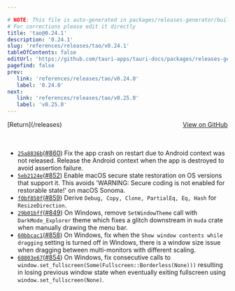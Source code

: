 ```yaml
---

# NOTE: This file is auto-generated in packages/releases-generator/build.ts
# For corrections please edit it directly
title: 'tao@0.24.1'
description: '0.24.1'
slug: 'references/releases/tao/v0.24.1'
tableOfContents: false
editUrl: 'https://github.com/tauri-apps/tauri-docs/packages/releases-generator/build.ts'
pagefind: false
prev:
   link: 'references/releases/tao/v0.24.0'
   label: '0.24.0'
next:
   link: 'references/releases/tao/v0.25.0'
   label: 'v0.25.0'
---
```


<div style="margin-bottom:3rem; display: flex; justify-content: space-between; align-items: center"><span>[Return](/releases)</span><span><a href="https://github.com/tauri-apps/tao/releases/tag/tao-v0.24.1">View on GitHub</a></span></div>

- [`25a8836b`](https://github.com/tauri-apps/tao/commit/25a8836b6493d1873d7c263bb5603c2a4e3364a1)([#860](https://github.com/tauri-apps/tao/pull/860)) Fix the app crash on restart due to Android context was not released. Release the Android context when the app is destroyed to avoid assertion failure.
- [`5eb2124e`](https://github.com/tauri-apps/tao/commit/5eb2124e706b57f236a42503d530f9671cd0a2cf)([#852](https://github.com/tauri-apps/tao/pull/852)) Enable macOS secure state restoration on OS versions that support it. This avoids
  &#39;WARNING: Secure coding is not enabled for restorable state!&#39; on macOS Sonoma.
- [`f0bf850f`](https://github.com/tauri-apps/tao/commit/f0bf850fee4dddb045522257aa53719b3136f4ff)([#859](https://github.com/tauri-apps/tao/pull/859)) Derive `Debug, Copy, Clone, PartialEq, Eq, Hash` for `ResizeDirection`.
- [`29b01bff`](https://github.com/tauri-apps/tao/commit/29b01bff2b547ca5b6bba57584c9c7cc2b93c098)([#849](https://github.com/tauri-apps/tao/pull/849)) On Windows, remove `SetWindowTheme` call with `DarkMode_Explorer` theme which fixes a glitch downstream in `muda` crate when manually drawing the menu bar.
- [`60bbcac1`](https://github.com/tauri-apps/tao/commit/60bbcac168887eecbbddeb05d479347f9c9478d5)([#858](https://github.com/tauri-apps/tao/pull/858)) On Windows, fix when the `Show window contents while dragging` setting is turned off in Windows, there is a window size issue when dragging between multi-monitors with different scaling.
- [`68803e67`](https://github.com/tauri-apps/tao/commit/68803e67480cfdc2e57cb13647328cd6539ce6fc)([#854](https://github.com/tauri-apps/tao/pull/854)) On Windows, fix consecutive calls to `window.set_fullscreen(Some(Fullscreen::Borderless(None)))` resulting in losing previous window state when eventually exiting fullscreen using `window.set_fullscreen(None)`.

